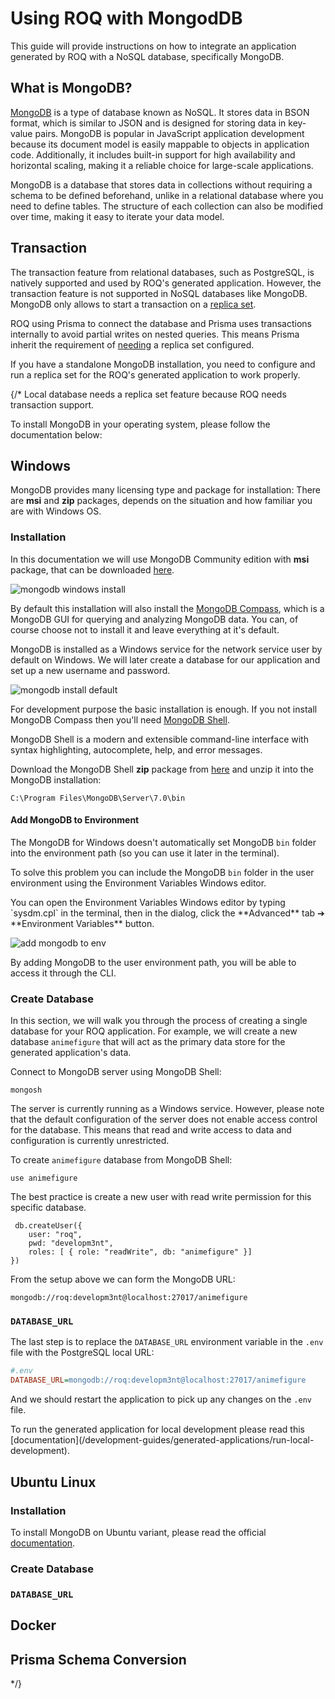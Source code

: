 
# Using ROQ with MongodDB

This guide will provide instructions on how to integrate an application generated by ROQ with a NoSQL database, specifically MongoDB.

## What is MongoDB?

[MongoDB](https://www.mongodb.com/) is a type of database known as NoSQL. It stores data in BSON format, which is similar to JSON and is designed for storing data in key-value pairs. MongoDB is popular in JavaScript application development because its document model is easily mappable to objects in application code. Additionally, it includes built-in support for high availability and horizontal scaling, making it a reliable choice for large-scale applications.

MongoDB is a database that stores data in collections without requiring a schema to be defined beforehand, unlike in a relational database where you need to define tables. The structure of each collection can also be modified over time, making it easy to iterate your data model.

## Transaction

The transaction feature from relational databases, such as PostgreSQL, is natively supported and used by ROQ's generated application. However, the transaction feature is not supported in NoSQL databases like MongoDB. MongoDB only allows to start a transaction on a [replica set](https://www.mongodb.com/docs/manual/replication/). 

ROQ using Prisma to connect the database and Prisma uses transactions internally to avoid partial writes on nested queries. This means Prisma inherit the requirement of [needing](https://www.prisma.io/docs/concepts/database-connectors/mongodb#replica-set-configuration) a replica set configured. 

<Callout type="warning">
If you have a standalone MongoDB installation, you need to configure and run a replica set for the ROQ's generated application to work properly.
</Callout>







{/* Local database needs a replica set feature because ROQ needs transaction support.

To install MongoDB in your operating system, please follow the documentation below:

## Windows 

MongoDB provides many licensing type and package for installation: There are **msi** and **zip** packages, depends on the situation and how familiar you are with Windows OS.

### Installation

In this documentation we will use MongoDB Community edition with **msi** package, that can be downloaded [here](https://www.mongodb.com/try/download/community).

![mongodb windows install](/mongodb-windows-install.png)

By default this installation will also install the [MongoDB Compass](https://www.mongodb.com/products/tools/compass), which is a MongoDB GUI for querying and analyzing MongoDB data. You can, of course choose not to install it and leave everything at it's default.

MongoDB is installed as a Windows service for the network service user by default on Windows. We will later create a database for our application and set up a new username and password.

![mongodb install default](/mongodb-install-2.png)

For development purpose the basic installation is enough. If you not install MongoDB Compass then you'll need [MongoDB Shell](https://www.mongodb.com/docs/mongodb-shell/).

<Callout type="info">
MongoDB Shell is a modern and extensible command-line interface with syntax highlighting, autocomplete, help, and error messages.
</Callout>

Download the MongoDB Shell **zip** package from [here](https://www.mongodb.com/try/download/shell) and unzip it into the MongoDB installation:

 ```shell
 C:\Program Files\MongoDB\Server\7.0\bin
``` 

#### Add MongoDB to Environment

The MongoDB for Windows doesn't automatically set MongoDB `bin` folder into the environment path (so you can use it later in the terminal). 

To solve this problem you can include the MongoDB `bin` folder in the user environment using the Environment Variables Windows editor.

<Callout type="info">
You can open the Environment Variables Windows editor by typing `sysdm.cpl` in the terminal, then in the dialog, click the **Advanced** tab ➔ **Environment Variables** button.
</Callout>


![add mongodb to env](/mongodb-shell-env.png)

By adding MongoDB to the user environment path, you will be able to access it through the CLI.

### Create Database

In this section, we will walk you through the process of creating a single database for your ROQ application. For example, we will create a new database `animefigure` that will act as the primary data store for the generated application's data.

Connect to MongoDB server using MongoDB Shell:

```shell
mongosh
```
The server is currently running as a Windows service. However, please note that the default configuration of the server does not enable access control for the database. This means that read and write access to data and configuration is currently unrestricted.

To create `animefigure` database from MongoDB Shell:

```shell
use animefigure
```

The best practice is create a new user with read write permission for this specific database.     

```shell
 db.createUser({ 
	user: "roq", 
	pwd: "developm3nt", 
	roles: [ { role: "readWrite", db: "animefigure" }] 
})
```

From the setup above we can form the MongoDB URL:

```shell
mongodb://roq:developm3nt@localhost:27017/animefigure
```


### `DATABASE_URL`

The last step is to replace the `DATABASE_URL` environment variable in the `.env` file with the PostgreSQL local URL:

```ini
#.env
DATABASE_URL=mongodb://roq:developm3nt@localhost:27017/animefigure
```

And we should restart the application to pick up any changes on the `.env` file.

<Callout type="info">
To run the generated application for local development please read this [documentation](/development-guides/generated-applications/run-local-development).
</Callout>


## Ubuntu Linux

### Installation

To install MongoDB on Ubuntu variant, please read the official [documentation](https://www.mongodb.com/docs/manual/tutorial/install-mongodb-on-ubuntu/).

### Create Database


### `DATABASE_URL`


## Docker



## Prisma Schema Conversion

*/}